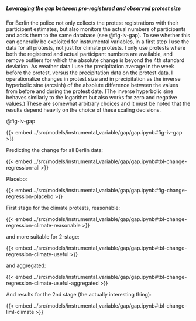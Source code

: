 ##### Leveraging the gap between pre-registered and observed protest size

For Berlin the police not only collects the protest registrations with their participant estimates, but also monitors the actual numbers of participants and adds them to the same database (see @fig-iv-gap). To see whether this can generally be exploited for instrumental variables, in a first step I use the data for all protests, not just for climate protests. I only use protests where both the registered and actual participant numbers are available, and remove outliers for which the absolute change is beyond the 4th standard deviation. As weather data I use the precipitation average in the week before the protest, versus the precipitation data on the protest data. I operationalize changes in protest size and in precipitation as the inverse hyperbolic sine (arcsinh) of the absolute difference between the values from before and during the protest date. (The inverse hyperbolic sine behaves similarly to the logarithm but also works for zero and negative values.) These are somewhat arbitrary choices and it must be noted that the results depend heavily on the choice of these scaling decisions.

 @fig-iv-gap

{{< embed ../src/models/instrumental_variable/gap/gap.ipynb#fig-iv-gap >}}

Predicting the change for all Berlin data:

\begingroup
\scriptsize\selectfont
{{< embed ../src/models/instrumental_variable/gap/gap.ipynb#tbl-change-regression-all >}}
\endgroup

Placebo:

\begingroup
\scriptsize\selectfont
{{< embed ../src/models/instrumental_variable/gap/gap.ipynb#fig-change-regression-placebo >}}
\endgroup

First stage for the climate protests, reasonable:

\begingroup
\scriptsize\selectfont
{{< embed ../src/models/instrumental_variable/gap/gap.ipynb#tbl-change-regression-climate-reasonable >}}
\endgroup

and more suitable for 2-stage:

\begingroup
\scriptsize\selectfont
{{< embed ../src/models/instrumental_variable/gap/gap.ipynb#tbl-change-regression-climate-useful >}}
\endgroup

and aggregated:

\begingroup
\scriptsize\selectfont
{{< embed ../src/models/instrumental_variable/gap/gap.ipynb#tbl-change-regression-climate-useful-aggregated >}}
\endgroup

And results for the 2nd stage (the actually interesting thing):

\begingroup
\scriptsize\selectfont
{{< embed ../src/models/instrumental_variable/gap/gap.ipynb#tbl-change-liml-climate >}}
\endgroup
